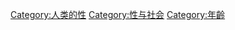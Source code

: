 {{Catnav|頁面分類|社会科学|社会学|性學}}
{{Catnav|頁面分類|社会科学|人类学|人类|人類成長|年齡}}

[[Category:人类的性|Category:人类的性]]
[[Category:性与社会|Category:性与社会]]
[[Category:年齡|Category:年齡]]